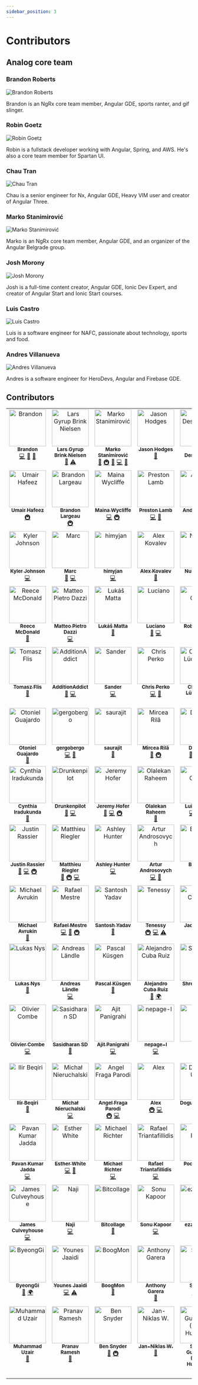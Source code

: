 ```yaml
---
sidebar_position: 3
---
```



# Contributors

## Analog core team

### Brandon Roberts

![Brandon Roberts](https://github.com/brandonroberts.png?size=240)

Brandon is an NgRx core team member, Angular GDE, sports ranter, and gif slinger.

### Robin Goetz

![Robin Goetz](https://github.com/goetzrobin.png?size=240)

Robin is a fullstack developer working with Angular, Spring, and AWS. He's also a core team member for Spartan UI.

### Chau Tran

![Chau Tran](https://github.com/nartc.png?size=240)

Chau is a senior engineer for Nx, Angular GDE, Heavy VIM user and creator of Angular Three.

### Marko Stanimirović

![Marko Stanimirović](https://github.com/markostanimirovic.png?size=240)

Marko is an NgRx core team member, Angular GDE, and an organizer of the Angular Belgrade group.

### Josh Morony

![Josh Morony](https://github.com/joshuamorony.png?size=240)

Josh is a full-time content creator, Angular GDE, Ionic Dev Expert, and creator of Angular Start and Ionic Start courses.

### Luis Castro

![Luis Castro](https://github.com/luishcastroc.png?size=240)

Luis is a software engineer for NAFC, passionate about technology, sports and food.

### Andres Villanueva

![Andres Villanueva](https://github.com/Villanuevand.png?size=240)

Andres is a software engineer for HeroDevs, Angular and Firebase GDE.

## Contributors

<!-- ALL-CONTRIBUTORS-LIST:START - Do not remove or modify this section -->
<!-- prettier-ignore-start -->
<!-- markdownlint-disable -->
<table>
  <tbody>
    <tr>
      <td align="center" valign="top" width="14.28%"><a href="https://brandonroberts.dev"><img src="https://avatars.githubusercontent.com/u/42211?v=4?s=100" width="100px;" alt="Brandon"/><br /><sub><b>Brandon</b></sub></a><br /><a href="https://github.com/analogjs/analog/commits?author=brandonroberts" title="Code">💻</a> <a href="https://github.com/analogjs/analog/commits?author=brandonroberts" title="Documentation">📖</a> <a href="#ideas-brandonroberts" title="Ideas, Planning, & Feedback">🤔</a></td>
      <td align="center" valign="top" width="14.28%"><a href="https://dev.to/layzee"><img src="https://avatars.githubusercontent.com/u/6364586?v=4?s=100" width="100px;" alt="Lars Gyrup Brink Nielsen"/><br /><sub><b>Lars Gyrup Brink Nielsen</b></sub></a><br /><a href="https://github.com/analogjs/analog/commits?author=LayZeeDK" title="Documentation">📖</a> <a href="https://github.com/analogjs/analog/commits?author=LayZeeDK" title="Tests">⚠️</a></td>
      <td align="center" valign="top" width="14.28%"><a href="https://dev.to/markostanimirovic"><img src="https://avatars.githubusercontent.com/u/17877290?v=4?s=100" width="100px;" alt="Marko Stanimirović"/><br /><sub><b>Marko Stanimirović</b></sub></a><br /><a href="#tool-markostanimirovic" title="Tools">🔧</a> <a href="#infra-markostanimirovic" title="Infrastructure (Hosting, Build-Tools, etc)">🚇</a> <a href="https://github.com/analogjs/analog/commits?author=markostanimirovic" title="Documentation">📖</a> <a href="https://github.com/analogjs/analog/commits?author=markostanimirovic" title="Code">💻</a> <a href="#design-markostanimirovic" title="Design">🎨</a></td>
      <td align="center" valign="top" width="14.28%"><a href="https://github.com/jasonhodges"><img src="https://avatars.githubusercontent.com/u/1988476?v=4?s=100" width="100px;" alt="Jason Hodges"/><br /><sub><b>Jason Hodges</b></sub></a><br /><a href="https://github.com/analogjs/analog/commits?author=jasonhodges" title="Documentation">📖</a></td>
      <td align="center" valign="top" width="14.28%"><a href="http://timdeschryver.dev"><img src="https://avatars.githubusercontent.com/u/28659384?v=4?s=100" width="100px;" alt="Tim Deschryver"/><br /><sub><b>Tim Deschryver</b></sub></a><br /><a href="#infra-timdeschryver" title="Infrastructure (Hosting, Build-Tools, etc)">🚇</a></td>
      <td align="center" valign="top" width="14.28%"><a href="http://dalenguyen.me"><img src="https://avatars.githubusercontent.com/u/14116156?v=4?s=100" width="100px;" alt="Dale Nguyen"/><br /><sub><b>Dale Nguyen</b></sub></a><br /><a href="https://github.com/analogjs/analog/commits?author=dalenguyen" title="Code">💻</a> <a href="#design-dalenguyen" title="Design">🎨</a></td>
      <td align="center" valign="top" width="14.28%"><a href="https://github.com/Villanuevand"><img src="https://avatars.githubusercontent.com/u/1209238?v=4?s=100" width="100px;" alt="Andrés Villanueva"/><br /><sub><b>Andrés Villanueva</b></sub></a><br /><a href="https://github.com/analogjs/analog/commits?author=Villanuevand" title="Documentation">📖</a> <a href="#translation-Villanuevand" title="Translation">🌍</a></td>
    </tr>
    <tr>
      <td align="center" valign="top" width="14.28%"><a href="https://umairhafeez.com"><img src="https://avatars.githubusercontent.com/u/6948878?v=4?s=100" width="100px;" alt="Umair Hafeez"/><br /><sub><b>Umair Hafeez</b></sub></a><br /><a href="#infra-umairhm" title="Infrastructure (Hosting, Build-Tools, etc)">🚇</a></td>
      <td align="center" valign="top" width="14.28%"><a href="https://github.com/Yberion"><img src="https://avatars.githubusercontent.com/u/4186385?v=4?s=100" width="100px;" alt="Brandon Largeau"/><br /><sub><b>Brandon Largeau</b></sub></a><br /><a href="#infra-Yberion" title="Infrastructure (Hosting, Build-Tools, etc)">🚇</a></td>
      <td align="center" valign="top" width="14.28%"><a href="https://mainawycliffe.dev/"><img src="https://avatars.githubusercontent.com/u/12270550?v=4?s=100" width="100px;" alt="Maina Wycliffe"/><br /><sub><b>Maina Wycliffe</b></sub></a><br /><a href="https://github.com/analogjs/analog/commits?author=mainawycliffe" title="Code">💻</a> <a href="#infra-mainawycliffe" title="Infrastructure (Hosting, Build-Tools, etc)">🚇</a></td>
      <td align="center" valign="top" width="14.28%"><a href="http://www.prestonlamb.com"><img src="https://avatars.githubusercontent.com/u/2006222?v=4?s=100" width="100px;" alt="Preston Lamb"/><br /><sub><b>Preston Lamb</b></sub></a><br /><a href="https://github.com/analogjs/analog/commits?author=pjlamb12" title="Code">💻</a> <a href="https://github.com/analogjs/analog/commits?author=pjlamb12" title="Documentation">📖</a></td>
      <td align="center" valign="top" width="14.28%"><a href="https://iamandrewluca.com"><img src="https://avatars.githubusercontent.com/u/1881266?v=4?s=100" width="100px;" alt="Andrew Luca"/><br /><sub><b>Andrew Luca</b></sub></a><br /><a href="https://github.com/analogjs/analog/commits?author=iamandrewluca" title="Code">💻</a></td>
      <td align="center" valign="top" width="14.28%"><a href="https://nartc.me"><img src="https://avatars.githubusercontent.com/u/25516557?v=4?s=100" width="100px;" alt="Chau Tran"/><br /><sub><b>Chau Tran</b></sub></a><br /><a href="https://github.com/analogjs/analog/commits?author=nartc" title="Code">💻</a> <a href="#infra-nartc" title="Infrastructure (Hosting, Build-Tools, etc)">🚇</a></td>
      <td align="center" valign="top" width="14.28%"><a href="https://github.com/simitch1"><img src="https://avatars.githubusercontent.com/u/20285365?v=4?s=100" width="100px;" alt="Simone "/><br /><sub><b>Simone </b></sub></a><br /><a href="https://github.com/analogjs/analog/commits?author=simitch1" title="Code">💻</a></td>
    </tr>
    <tr>
      <td align="center" valign="top" width="14.28%"><a href="http://kylerjohnson.dev"><img src="https://avatars.githubusercontent.com/u/75549176?v=4?s=100" width="100px;" alt="Kyler Johnson"/><br /><sub><b>Kyler Johnson</b></sub></a><br /><a href="https://github.com/analogjs/analog/commits?author=KylerJohnsonDev" title="Code">💻</a></td>
      <td align="center" valign="top" width="14.28%"><a href="https://marcjulian.de/?ref=github"><img src="https://avatars.githubusercontent.com/u/8985933?v=4?s=100" width="100px;" alt="Marc"/><br /><sub><b>Marc</b></sub></a><br /><a href="https://github.com/analogjs/analog/commits?author=marcjulian" title="Documentation">📖</a> <a href="https://github.com/analogjs/analog/commits?author=marcjulian" title="Code">💻</a></td>
      <td align="center" valign="top" width="14.28%"><a href="https://github.com/himyjan"><img src="https://avatars.githubusercontent.com/u/51815522?v=4?s=100" width="100px;" alt="himyjan"/><br /><sub><b>himyjan</b></sub></a><br /><a href="https://github.com/analogjs/analog/commits?author=himyjan" title="Code">💻</a></td>
      <td align="center" valign="top" width="14.28%"><a href="https://github.com/TicTak21"><img src="https://avatars.githubusercontent.com/u/44474697?v=4?s=100" width="100px;" alt="Alex Kovalev"/><br /><sub><b>Alex Kovalev</b></sub></a><br /><a href="https://github.com/analogjs/analog/commits?author=TicTak21" title="Documentation">📖</a></td>
      <td align="center" valign="top" width="14.28%"><a href="http://www.linkedin.com/in/nuhmanpk"><img src="https://avatars.githubusercontent.com/u/62880706?v=4?s=100" width="100px;" alt="Nuhman Pk"/><br /><sub><b>Nuhman Pk</b></sub></a><br /><a href="https://github.com/analogjs/analog/commits?author=nuhmanpk" title="Documentation">📖</a></td>
      <td align="center" valign="top" width="14.28%"><a href="https://github.com/miluoshi"><img src="https://avatars.githubusercontent.com/u/1130547?v=4?s=100" width="100px;" alt="Miloš Lajtman"/><br /><sub><b>Miloš Lajtman</b></sub></a><br /><a href="https://github.com/analogjs/analog/commits?author=miluoshi" title="Code">💻</a></td>
      <td align="center" valign="top" width="14.28%"><a href="https://www.youtube.com/c/CodeShotsWithProfanis"><img src="https://avatars.githubusercontent.com/u/7045092?v=4?s=100" width="100px;" alt="profanis"/><br /><sub><b>profanis</b></sub></a><br /><a href="https://github.com/analogjs/analog/commits?author=profanis" title="Code">💻</a></td>
    </tr>
    <tr>
      <td align="center" valign="top" width="14.28%"><a href="https://github.com/hrmcdonald"><img src="https://avatars.githubusercontent.com/u/39349270?v=4?s=100" width="100px;" alt="Reece McDonald"/><br /><sub><b>Reece McDonald</b></sub></a><br /><a href="https://github.com/analogjs/analog/commits?author=hrmcdonald" title="Documentation">📖</a></td>
      <td align="center" valign="top" width="14.28%"><a href="https://ilteoood.xyz/"><img src="https://avatars.githubusercontent.com/u/6383527?v=4?s=100" width="100px;" alt="Matteo Pietro Dazzi"/><br /><sub><b>Matteo Pietro Dazzi</b></sub></a><br /><a href="https://github.com/analogjs/analog/commits?author=ilteoood" title="Code">💻</a></td>
      <td align="center" valign="top" width="14.28%"><a href="http://lukasmatta.com"><img src="https://avatars.githubusercontent.com/u/4323927?v=4?s=100" width="100px;" alt="Lukáš Matta"/><br /><sub><b>Lukáš Matta</b></sub></a><br /><a href="https://github.com/analogjs/analog/commits?author=lukasmatta" title="Documentation">📖</a></td>
      <td align="center" valign="top" width="14.28%"><a href="http://ngrome.io"><img src="https://avatars.githubusercontent.com/u/281553?v=4?s=100" width="100px;" alt="Luciano"/><br /><sub><b>Luciano</b></sub></a><br /><a href="https://github.com/analogjs/analog/commits?author=lucianomurr" title="Documentation">📖</a> <a href="https://github.com/analogjs/analog/commits?author=lucianomurr" title="Code">💻</a></td>
      <td align="center" valign="top" width="14.28%"><a href="https://goetzrobin.github.io"><img src="https://avatars.githubusercontent.com/u/35136007?v=4?s=100" width="100px;" alt="Robin Goetz"/><br /><sub><b>Robin Goetz</b></sub></a><br /><a href="https://github.com/analogjs/analog/commits?author=goetzrobin" title="Code">💻</a></td>
      <td align="center" valign="top" width="14.28%"><a href="https://github.com/ch1ffa"><img src="https://avatars.githubusercontent.com/u/17417010?v=4?s=100" width="100px;" alt="Vadim Evseev"/><br /><sub><b>Vadim Evseev</b></sub></a><br /><a href="https://github.com/analogjs/analog/commits?author=ch1ffa" title="Code">💻</a></td>
      <td align="center" valign="top" width="14.28%"><a href="https://k9n.dev"><img src="https://avatars.githubusercontent.com/u/4279702?v=4?s=100" width="100px;" alt="Danny Koppenhagen"/><br /><sub><b>Danny Koppenhagen</b></sub></a><br /><a href="https://github.com/analogjs/analog/commits?author=d-koppenhagen" title="Documentation">📖</a> <a href="https://github.com/analogjs/analog/commits?author=d-koppenhagen" title="Code">💻</a></td>
    </tr>
    <tr>
      <td align="center" valign="top" width="14.28%"><a href="https://tomwebwalker.pl/"><img src="https://avatars.githubusercontent.com/u/11270899?v=4?s=100" width="100px;" alt="Tomasz Flis"/><br /><sub><b>Tomasz Flis</b></sub></a><br /><a href="https://github.com/analogjs/analog/commits?author=TomWebwalker" title="Documentation">📖</a></td>
      <td align="center" valign="top" width="14.28%"><a href="https://github.com/AdditionAddict"><img src="https://avatars.githubusercontent.com/u/48436581?v=4?s=100" width="100px;" alt="AdditionAddict"/><br /><sub><b>AdditionAddict</b></sub></a><br /><a href="https://github.com/analogjs/analog/commits?author=AdditionAddict" title="Documentation">📖</a> <a href="https://github.com/analogjs/analog/commits?author=AdditionAddict" title="Code">💻</a></td>
      <td align="center" valign="top" width="14.28%"><a href="https://www.linkedin.com/in/sander-t-0a461458"><img src="https://avatars.githubusercontent.com/u/17591696?v=4?s=100" width="100px;" alt="Sander"/><br /><sub><b>Sander</b></sub></a><br /><a href="https://github.com/analogjs/analog/commits?author=sand4rt" title="Code">💻</a></td>
      <td align="center" valign="top" width="14.28%"><a href="http://perko.dev"><img src="https://avatars.githubusercontent.com/u/5384791?v=4?s=100" width="100px;" alt="Chris Perko"/><br /><sub><b>Chris Perko</b></sub></a><br /><a href="https://github.com/analogjs/analog/commits?author=BaronVonPerko" title="Code">💻</a> <a href="https://github.com/analogjs/analog/commits?author=BaronVonPerko" title="Documentation">📖</a></td>
      <td align="center" valign="top" width="14.28%"><a href="https://christianlydemann.com"><img src="https://avatars.githubusercontent.com/u/9210691?v=4?s=100" width="100px;" alt="Christian Lüdemann"/><br /><sub><b>Christian Lüdemann</b></sub></a><br /><a href="https://github.com/analogjs/analog/commits?author=lydemann" title="Code">💻</a></td>
      <td align="center" valign="top" width="14.28%"><a href="http://yasser.page"><img src="https://avatars.githubusercontent.com/u/9917969?v=4?s=100" width="100px;" alt="Yasser"/><br /><sub><b>Yasser</b></sub></a><br /><a href="https://github.com/analogjs/analog/commits?author=yassernasc" title="Code">💻</a></td>
      <td align="center" valign="top" width="14.28%"><a href="https://github.com/MDyrcz5"><img src="https://avatars.githubusercontent.com/u/23345904?v=4?s=100" width="100px;" alt="Michał Dyrcz"/><br /><sub><b>Michał Dyrcz</b></sub></a><br /><a href="https://github.com/analogjs/analog/commits?author=MDyrcz5" title="Code">💻</a></td>
    </tr>
    <tr>
      <td align="center" valign="top" width="14.28%"><a href="https://github.com/otonielguajardo"><img src="https://avatars.githubusercontent.com/u/23427095?v=4?s=100" width="100px;" alt="Otoniel Guajardo"/><br /><sub><b>Otoniel Guajardo</b></sub></a><br /><a href="https://github.com/analogjs/analog/commits?author=otonielguajardo" title="Documentation">📖</a></td>
      <td align="center" valign="top" width="14.28%"><a href="https://github.com/gergobergo"><img src="https://avatars.githubusercontent.com/u/25322572?v=4?s=100" width="100px;" alt="gergobergo"/><br /><sub><b>gergobergo</b></sub></a><br /><a href="https://github.com/analogjs/analog/commits?author=gergobergo" title="Code">💻</a> <a href="https://github.com/analogjs/analog/commits?author=gergobergo" title="Documentation">📖</a></td>
      <td align="center" valign="top" width="14.28%"><a href="https://github.com/saurajit"><img src="https://avatars.githubusercontent.com/u/3590300?v=4?s=100" width="100px;" alt="saurajit"/><br /><sub><b>saurajit</b></sub></a><br /><a href="https://github.com/analogjs/analog/commits?author=saurajit" title="Documentation">📖</a></td>
      <td align="center" valign="top" width="14.28%"><a href="http://www.monocube.com"><img src="https://avatars.githubusercontent.com/u/2464830?v=4?s=100" width="100px;" alt="Mircea Rilă"/><br /><sub><b>Mircea Rilă</b></sub></a><br /><a href="https://github.com/analogjs/analog/commits?author=zawasp" title="Documentation">📖</a> <a href="#infra-zawasp" title="Infrastructure (Hosting, Build-Tools, etc)">🚇</a></td>
      <td align="center" valign="top" width="14.28%"><a href="https://dafnik.me"><img src="https://avatars.githubusercontent.com/u/16242839?v=4?s=100" width="100px;" alt="Dominik"/><br /><sub><b>Dominik</b></sub></a><br /><a href="https://github.com/analogjs/analog/commits?author=Dafnik" title="Documentation">📖</a> <a href="https://github.com/analogjs/analog/commits?author=Dafnik" title="Code">💻</a> <a href="#infra-Dafnik" title="Infrastructure (Hosting, Build-Tools, etc)">🚇</a></td>
      <td align="center" valign="top" width="14.28%"><a href="https://henriquecustodia.dev"><img src="https://avatars.githubusercontent.com/u/5140430?v=4?s=100" width="100px;" alt="Henrique Custódia"/><br /><sub><b>Henrique Custódia</b></sub></a><br /><a href="https://github.com/analogjs/analog/commits?author=henriquecustodia" title="Documentation">📖</a></td>
      <td align="center" valign="top" width="14.28%"><a href="https://isoden.dev"><img src="https://avatars.githubusercontent.com/u/3771988?v=4?s=100" width="100px;" alt="ISODA Yu"/><br /><sub><b>ISODA Yu</b></sub></a><br /><a href="https://github.com/analogjs/analog/commits?author=isoden" title="Documentation">📖</a></td>
    </tr>
    <tr>
      <td align="center" valign="top" width="14.28%"><a href="http://cynthia-developer.netlify.com"><img src="https://avatars.githubusercontent.com/u/37863089?v=4?s=100" width="100px;" alt="Cynthia Iradukunda"/><br /><sub><b>Cynthia Iradukunda</b></sub></a><br /><a href="https://github.com/analogjs/analog/commits?author=ciradu2204" title="Documentation">📖</a></td>
      <td align="center" valign="top" width="14.28%"><a href="https://github.com/Drunkenpilot"><img src="https://avatars.githubusercontent.com/u/2257567?v=4?s=100" width="100px;" alt="Drunkenpilot"/><br /><sub><b>Drunkenpilot</b></sub></a><br /><a href="https://github.com/analogjs/analog/commits?author=Drunkenpilot" title="Documentation">📖</a> <a href="https://github.com/analogjs/analog/commits?author=Drunkenpilot" title="Code">💻</a></td>
      <td align="center" valign="top" width="14.28%"><a href="https://github.com/jeremyhofer"><img src="https://avatars.githubusercontent.com/u/17076628?v=4?s=100" width="100px;" alt="Jeremy Hofer"/><br /><sub><b>Jeremy Hofer</b></sub></a><br /><a href="https://github.com/analogjs/analog/commits?author=jeremyhofer" title="Documentation">📖</a> <a href="https://github.com/analogjs/analog/commits?author=jeremyhofer" title="Code">💻</a> <a href="#infra-jeremyhofer" title="Infrastructure (Hosting, Build-Tools, etc)">🚇</a></td>
      <td align="center" valign="top" width="14.28%"><a href="http://www.routechnology.tech"><img src="https://avatars.githubusercontent.com/u/61606062?v=4?s=100" width="100px;" alt="Olalekan Raheem"/><br /><sub><b>Olalekan Raheem</b></sub></a><br /><a href="https://github.com/analogjs/analog/commits?author=SOG-web" title="Documentation">📖</a></td>
      <td align="center" valign="top" width="14.28%"><a href="https://github.com/luishcastroc"><img src="https://avatars.githubusercontent.com/u/13698269?v=4?s=100" width="100px;" alt="Luis Castro"/><br /><sub><b>Luis Castro</b></sub></a><br /><a href="https://github.com/analogjs/analog/commits?author=luishcastroc" title="Code">💻</a> <a href="https://github.com/analogjs/analog/commits?author=luishcastroc" title="Documentation">📖</a> <a href="#translation-luishcastroc" title="Translation">🌍</a></td>
      <td align="center" valign="top" width="14.28%"><a href="https://github.com/QuantariusRay"><img src="https://avatars.githubusercontent.com/u/31900736?v=4?s=100" width="100px;" alt="Q"/><br /><sub><b>Q</b></sub></a><br /><a href="https://github.com/analogjs/analog/commits?author=QuantariusRay" title="Code">💻</a> <a href="https://github.com/analogjs/analog/commits?author=QuantariusRay" title="Documentation">📖</a></td>
      <td align="center" valign="top" width="14.28%"><a href="https://github.com/cskiwi"><img src="https://avatars.githubusercontent.com/u/847540?v=4?s=100" width="100px;" alt="Glenn Latomme"/><br /><sub><b>Glenn Latomme</b></sub></a><br /><a href="https://github.com/analogjs/analog/commits?author=cskiwi" title="Documentation">📖</a></td>
    </tr>
    <tr>
      <td align="center" valign="top" width="14.28%"><a href="http://www.justinrassier.com"><img src="https://avatars.githubusercontent.com/u/1228424?v=4?s=100" width="100px;" alt="Justin Rassier"/><br /><sub><b>Justin Rassier</b></sub></a><br /><a href="https://github.com/analogjs/analog/commits?author=justinrassier" title="Documentation">📖</a> <a href="https://github.com/analogjs/analog/commits?author=justinrassier" title="Code">💻</a> <a href="#infra-justinrassier" title="Infrastructure (Hosting, Build-Tools, etc)">🚇</a></td>
      <td align="center" valign="top" width="14.28%"><a href="http://riegler.fr"><img src="https://avatars.githubusercontent.com/u/1300985?v=4?s=100" width="100px;" alt="Matthieu Riegler"/><br /><sub><b>Matthieu Riegler</b></sub></a><br /><a href="https://github.com/analogjs/analog/commits?author=JeanMeche" title="Documentation">📖</a> <a href="#infra-JeanMeche" title="Infrastructure (Hosting, Build-Tools, etc)">🚇</a> <a href="https://github.com/analogjs/analog/commits?author=JeanMeche" title="Code">💻</a></td>
      <td align="center" valign="top" width="14.28%"><a href="https://github.com/ashley-hunter"><img src="https://avatars.githubusercontent.com/u/20795331?v=4?s=100" width="100px;" alt="Ashley Hunter"/><br /><sub><b>Ashley Hunter</b></sub></a><br /><a href="https://github.com/analogjs/analog/commits?author=ashley-hunter" title="Code">💻</a></td>
      <td align="center" valign="top" width="14.28%"><a href="http://ng-guru.io"><img src="https://avatars.githubusercontent.com/u/7337691?v=4?s=100" width="100px;" alt="Artur Androsovych"/><br /><sub><b>Artur Androsovych</b></sub></a><br /><a href="https://github.com/analogjs/analog/commits?author=arturovt" title="Code">💻</a> <a href="https://github.com/analogjs/analog/commits?author=arturovt" title="Documentation">📖</a></td>
      <td align="center" valign="top" width="14.28%"><a href="https://bjornlu.com"><img src="https://avatars.githubusercontent.com/u/34116392?v=4?s=100" width="100px;" alt="Bjorn Lu"/><br /><sub><b>Bjorn Lu</b></sub></a><br /><a href="#infra-bluwy" title="Infrastructure (Hosting, Build-Tools, etc)">🚇</a></td>
      <td align="center" valign="top" width="14.28%"><a href="https://github.com/omarbelkhodja"><img src="https://avatars.githubusercontent.com/u/2501093?v=4?s=100" width="100px;" alt="Omar BELKHODJA"/><br /><sub><b>Omar BELKHODJA</b></sub></a><br /><a href="https://github.com/analogjs/analog/commits?author=omarbelkhodja" title="Code">💻</a></td>
      <td align="center" valign="top" width="14.28%"><a href="https://github.com/deepakrudrapaul"><img src="https://avatars.githubusercontent.com/u/25549935?v=4?s=100" width="100px;" alt="Deepak Rudra Paul"/><br /><sub><b>Deepak Rudra Paul</b></sub></a><br /><a href="https://github.com/analogjs/analog/commits?author=deepakrudrapaul" title="Documentation">📖</a></td>
    </tr>
    <tr>
      <td align="center" valign="top" width="14.28%"><a href="https://github.com/mavrukin"><img src="https://avatars.githubusercontent.com/u/239147?v=4?s=100" width="100px;" alt="Michael Avrukin"/><br /><sub><b>Michael Avrukin</b></sub></a><br /><a href="https://github.com/analogjs/analog/commits?author=mavrukin" title="Documentation">📖</a></td>
      <td align="center" valign="top" width="14.28%"><a href="https://github.com/rlmestre"><img src="https://avatars.githubusercontent.com/u/277805?v=4?s=100" width="100px;" alt="Rafael Mestre"/><br /><sub><b>Rafael Mestre</b></sub></a><br /><a href="https://github.com/analogjs/analog/commits?author=rlmestre" title="Code">💻</a> <a href="https://github.com/analogjs/analog/commits?author=rlmestre" title="Documentation">📖</a> <a href="#infra-rlmestre" title="Infrastructure (Hosting, Build-Tools, etc)">🚇</a></td>
      <td align="center" valign="top" width="14.28%"><a href="https://github.com/santoshyadavdev"><img src="https://avatars.githubusercontent.com/u/11923975?v=4?s=100" width="100px;" alt="Santosh Yadav"/><br /><sub><b>Santosh Yadav</b></sub></a><br /><a href="https://github.com/analogjs/analog/commits?author=santoshyadavdev" title="Documentation">📖</a></td>
      <td align="center" valign="top" width="14.28%"><a href="https://github.com/Tenessy"><img src="https://avatars.githubusercontent.com/u/65855673?v=4?s=100" width="100px;" alt="Tenessy"/><br /><sub><b>Tenessy</b></sub></a><br /><a href="#infra-Tenessy" title="Infrastructure (Hosting, Build-Tools, etc)">🚇</a> <a href="https://github.com/analogjs/analog/commits?author=Tenessy" title="Code">💻</a> <a href="https://github.com/analogjs/analog/commits?author=Tenessy" title="Tests">⚠️</a></td>
      <td align="center" valign="top" width="14.28%"><a href="https://github.com/Jad31"><img src="https://avatars.githubusercontent.com/u/46532649?v=4?s=100" width="100px;" alt="Jad Chahed"/><br /><sub><b>Jad Chahed</b></sub></a><br /><a href="https://github.com/analogjs/analog/commits?author=Jad31" title="Documentation">📖</a> <a href="#translation-Jad31" title="Translation">🌍</a></td>
      <td align="center" valign="top" width="14.28%"><a href="https://www.gta-sa.com.br/"><img src="https://avatars.githubusercontent.com/u/40439982?v=4?s=100" width="100px;" alt="Gesiel Rosa"/><br /><sub><b>Gesiel Rosa</b></sub></a><br /><a href="https://github.com/analogjs/analog/commits?author=gesielrosa" title="Documentation">📖</a> <a href="#translation-gesielrosa" title="Translation">🌍</a></td>
      <td align="center" valign="top" width="14.28%"><a href="http://besimgurbuz.dev/"><img src="https://avatars.githubusercontent.com/u/33575384?v=4?s=100" width="100px;" alt="Besim Gürbüz"/><br /><sub><b>Besim Gürbüz</b></sub></a><br /><a href="https://github.com/analogjs/analog/commits?author=besimgurbuz" title="Documentation">📖</a> <a href="#translation-besimgurbuz" title="Translation">🌍</a></td>
    </tr>
    <tr>
      <td align="center" valign="top" width="14.28%"><a href="https://github.com/lukasnys"><img src="https://avatars.githubusercontent.com/u/22593230?v=4?s=100" width="100px;" alt="Lukas Nys"/><br /><sub><b>Lukas Nys</b></sub></a><br /><a href="https://github.com/analogjs/analog/commits?author=lukasnys" title="Documentation">📖</a></td>
      <td align="center" valign="top" width="14.28%"><a href="https://github.com/alaendle"><img src="https://avatars.githubusercontent.com/u/969523?v=4?s=100" width="100px;" alt="Andreas Ländle"/><br /><sub><b>Andreas Ländle</b></sub></a><br /><a href="https://github.com/analogjs/analog/commits?author=alaendle" title="Code">💻</a></td>
      <td align="center" valign="top" width="14.28%"><a href="https://ksgn.dev"><img src="https://avatars.githubusercontent.com/u/498197?v=4?s=100" width="100px;" alt="Pascal Küsgen"/><br /><sub><b>Pascal Küsgen</b></sub></a><br /><a href="https://github.com/analogjs/analog/commits?author=Pascalmh" title="Documentation">📖</a></td>
      <td align="center" valign="top" width="14.28%"><a href="http://alejandrocuba.com"><img src="https://avatars.githubusercontent.com/u/6283346?v=4?s=100" width="100px;" alt="Alejandro Cuba Ruiz"/><br /><sub><b>Alejandro Cuba Ruiz</b></sub></a><br /><a href="https://github.com/analogjs/analog/commits?author=alejandrocuba" title="Documentation">📖</a> <a href="#translation-alejandrocuba" title="Translation">🌍</a></td>
      <td align="center" valign="top" width="14.28%"><a href="https://github.com/Shreyas0410"><img src="https://avatars.githubusercontent.com/u/70795867?v=4?s=100" width="100px;" alt="Shreyas0410"/><br /><sub><b>Shreyas0410</b></sub></a><br /><a href="https://github.com/analogjs/analog/commits?author=Shreyas0410" title="Documentation">📖</a></td>
      <td align="center" valign="top" width="14.28%"><a href="https://github.com/Den-dp"><img src="https://avatars.githubusercontent.com/u/1770529?v=4?s=100" width="100px;" alt="Denis Bendrikov"/><br /><sub><b>Denis Bendrikov</b></sub></a><br /><a href="https://github.com/analogjs/analog/commits?author=Den-dp" title="Documentation">📖</a></td>
      <td align="center" valign="top" width="14.28%"><a href="https://github.com/iancharlesdouglas"><img src="https://avatars.githubusercontent.com/u/3481593?v=4?s=100" width="100px;" alt="iancharlesdouglas"/><br /><sub><b>iancharlesdouglas</b></sub></a><br /><a href="https://github.com/analogjs/analog/commits?author=iancharlesdouglas" title="Documentation">📖</a></td>
    </tr>
    <tr>
      <td align="center" valign="top" width="14.28%"><a href="https://twitter.com/OCombe"><img src="https://avatars.githubusercontent.com/u/265378?v=4?s=100" width="100px;" alt="Olivier Combe"/><br /><sub><b>Olivier Combe</b></sub></a><br /><a href="https://github.com/analogjs/analog/commits?author=ocombe" title="Code">💻</a></td>
      <td align="center" valign="top" width="14.28%"><a href="https://github.com/sasidharansd"><img src="https://avatars.githubusercontent.com/u/47988127?v=4?s=100" width="100px;" alt="Sasidharan SD"/><br /><sub><b>Sasidharan SD</b></sub></a><br /><a href="https://github.com/analogjs/analog/commits?author=sasidharansd" title="Documentation">📖</a></td>
      <td align="center" valign="top" width="14.28%"><a href="https://beta.ajitpanigrahi.com"><img src="https://avatars.githubusercontent.com/u/19947758?v=4?s=100" width="100px;" alt="Ajit Panigrahi"/><br /><sub><b>Ajit Panigrahi</b></sub></a><br /><a href="https://github.com/analogjs/analog/commits?author=ajitzero" title="Code">💻</a></td>
      <td align="center" valign="top" width="14.28%"><a href="https://github.com/nemu69"><img src="https://avatars.githubusercontent.com/u/43633395?v=4?s=100" width="100px;" alt="nepage-l"/><br /><sub><b>nepage-l</b></sub></a><br /><a href="https://github.com/analogjs/analog/commits?author=nemu69" title="Code">💻</a></td>
      <td align="center" valign="top" width="14.28%"><a href="https://jeffreysmith.ninja"><img src="https://avatars.githubusercontent.com/u/5161547?v=4?s=100" width="100px;" alt="Jeff"/><br /><sub><b>Jeff</b></sub></a><br /><a href="https://github.com/analogjs/analog/commits?author=Jefftopia" title="Code">💻</a></td>
      <td align="center" valign="top" width="14.28%"><a href="https://sammymohamed.com"><img src="https://avatars.githubusercontent.com/u/22568206?v=4?s=100" width="100px;" alt="Sammy Mohamed"/><br /><sub><b>Sammy Mohamed</b></sub></a><br /><a href="https://github.com/analogjs/analog/commits?author=thatsamsonkid" title="Documentation">📖</a></td>
      <td align="center" valign="top" width="14.28%"><a href="https://www.joshmorony.com"><img src="https://avatars.githubusercontent.com/u/2578009?v=4?s=100" width="100px;" alt="Josh Morony"/><br /><sub><b>Josh Morony</b></sub></a><br /><a href="https://github.com/analogjs/analog/commits?author=joshuamorony" title="Code">💻</a></td>
    </tr>
    <tr>
      <td align="center" valign="top" width="14.28%"><a href="https://github.com/ilirbeqirii"><img src="https://avatars.githubusercontent.com/u/24731032?v=4?s=100" width="100px;" alt="Ilir Beqiri"/><br /><sub><b>Ilir Beqiri</b></sub></a><br /><a href="https://github.com/analogjs/analog/commits?author=ilirbeqirii" title="Documentation">📖</a></td>
      <td align="center" valign="top" width="14.28%"><a href="https://github.com/remes2000"><img src="https://avatars.githubusercontent.com/u/26173223?v=4?s=100" width="100px;" alt="Michał Nieruchalski"/><br /><sub><b>Michał Nieruchalski</b></sub></a><br /><a href="https://github.com/analogjs/analog/commits?author=remes2000" title="Code">💻</a></td>
      <td align="center" valign="top" width="14.28%"><a href="https://angelfraga.com/"><img src="https://avatars.githubusercontent.com/u/11693938?v=4?s=100" width="100px;" alt="Angel Fraga Parodi"/><br /><sub><b>Angel Fraga Parodi</b></sub></a><br /><a href="#infra-angelfraga" title="Infrastructure (Hosting, Build-Tools, etc)">🚇</a> <a href="https://github.com/analogjs/analog/commits?author=angelfraga" title="Code">💻</a></td>
      <td align="center" valign="top" width="14.28%"><a href="https://alexfriesen.net/"><img src="https://avatars.githubusercontent.com/u/1307706?v=4?s=100" width="100px;" alt="Alex"/><br /><sub><b>Alex</b></sub></a><br /><a href="#infra-alexfriesen" title="Infrastructure (Hosting, Build-Tools, etc)">🚇</a> <a href="https://github.com/analogjs/analog/commits?author=alexfriesen" title="Code">💻</a></td>
      <td align="center" valign="top" width="14.28%"><a href="https://github.com/duluca"><img src="https://avatars.githubusercontent.com/u/822159?v=4?s=100" width="100px;" alt="Doguhan Uluca"/><br /><sub><b>Doguhan Uluca</b></sub></a><br /><a href="https://github.com/analogjs/analog/commits?author=duluca" title="Documentation">📖</a></td>
      <td align="center" valign="top" width="14.28%"><a href="https://github.com/nckirik"><img src="https://avatars.githubusercontent.com/u/53273233?v=4?s=100" width="100px;" alt="N. Can KIRIK"/><br /><sub><b>N. Can KIRIK</b></sub></a><br /><a href="https://github.com/analogjs/analog/commits?author=nckirik" title="Code">💻</a></td>
      <td align="center" valign="top" width="14.28%"><a href="https://github.com/ShPelles"><img src="https://avatars.githubusercontent.com/u/43875468?v=4?s=100" width="100px;" alt="ShPelles"/><br /><sub><b>ShPelles</b></sub></a><br /><a href="https://github.com/analogjs/analog/commits?author=ShPelles" title="Documentation">📖</a></td>
    </tr>
    <tr>
      <td align="center" valign="top" width="14.28%"><a href="https://pavankjadda.dev"><img src="https://avatars.githubusercontent.com/u/17564080?v=4?s=100" width="100px;" alt="Pavan Kumar Jadda"/><br /><sub><b>Pavan Kumar Jadda</b></sub></a><br /><a href="https://github.com/analogjs/analog/commits?author=pavankjadda" title="Code">💻</a></td>
      <td align="center" valign="top" width="14.28%"><a href="https://monacodelisa.com/"><img src="https://avatars.githubusercontent.com/u/64324417?v=4?s=100" width="100px;" alt="Esther White"/><br /><sub><b>Esther White</b></sub></a><br /><a href="https://github.com/analogjs/analog/commits?author=monacodelisa" title="Code">💻</a> <a href="https://github.com/analogjs/analog/commits?author=monacodelisa" title="Documentation">📖</a></td>
      <td align="center" valign="top" width="14.28%"><a href="https://github.com/Micha-Richter"><img src="https://avatars.githubusercontent.com/u/12509902?v=4?s=100" width="100px;" alt="Michael Richter"/><br /><sub><b>Michael Richter</b></sub></a><br /><a href="https://github.com/analogjs/analog/commits?author=Micha-Richter" title="Code">💻</a></td>
      <td align="center" valign="top" width="14.28%"><a href="https://a21.dev"><img src="https://avatars.githubusercontent.com/u/24437129?v=4?s=100" width="100px;" alt="Rafael Triantafillidis"/><br /><sub><b>Rafael Triantafillidis</b></sub></a><br /><a href="https://github.com/analogjs/analog/commits?author=alator21" title="Code">💻</a></td>
      <td align="center" valign="top" width="14.28%"><a href="https://github.com/pi0"><img src="https://avatars.githubusercontent.com/u/5158436?v=4?s=100" width="100px;" alt="Pooya Parsa"/><br /><sub><b>Pooya Parsa</b></sub></a><br /><a href="https://github.com/analogjs/analog/commits?author=pi0" title="Documentation">📖</a></td>
      <td align="center" valign="top" width="14.28%"><a href="https://crutchcorn.dev"><img src="https://avatars.githubusercontent.com/u/9100169?v=4?s=100" width="100px;" alt="Corbin Crutchley"/><br /><sub><b>Corbin Crutchley</b></sub></a><br /><a href="https://github.com/analogjs/analog/commits?author=crutchcorn" title="Documentation">📖</a></td>
      <td align="center" valign="top" width="14.28%"><a href="http://www.robusthaven.com"><img src="https://avatars.githubusercontent.com/u/730804?v=4?s=100" width="100px;" alt="Leblanc Meneses"/><br /><sub><b>Leblanc Meneses</b></sub></a><br /><a href="#infra-leblancmeneses" title="Infrastructure (Hosting, Build-Tools, etc)">🚇</a> <a href="https://github.com/analogjs/analog/commits?author=leblancmeneses" title="Code">💻</a> <a href="https://github.com/analogjs/analog/commits?author=leblancmeneses" title="Documentation">📖</a></td>
    </tr>
    <tr>
      <td align="center" valign="top" width="14.28%"><a href="https://github.com/jculvey"><img src="https://avatars.githubusercontent.com/u/204386?v=4?s=100" width="100px;" alt="James Culveyhouse"/><br /><sub><b>James Culveyhouse</b></sub></a><br /><a href="https://github.com/analogjs/analog/commits?author=jculvey" title="Code">💻</a></td>
      <td align="center" valign="top" width="14.28%"><a href="https://github.com/naaajii"><img src="https://avatars.githubusercontent.com/u/54370141?v=4?s=100" width="100px;" alt="Naji"/><br /><sub><b>Naji</b></sub></a><br /><a href="https://github.com/analogjs/analog/commits?author=naaajii" title="Code">💻</a></td>
      <td align="center" valign="top" width="14.28%"><a href="https://honey.glass/"><img src="https://avatars.githubusercontent.com/u/1880749?v=4?s=100" width="100px;" alt="Bitcollage"/><br /><sub><b>Bitcollage</b></sub></a><br /><a href="https://github.com/analogjs/analog/commits?author=SerkanSipahi" title="Documentation">📖</a></td>
      <td align="center" valign="top" width="14.28%"><a href="https://github.com/sonukapoor"><img src="https://avatars.githubusercontent.com/u/59734?v=4?s=100" width="100px;" alt="Sonu Kapoor"/><br /><sub><b>Sonu Kapoor</b></sub></a><br /><a href="https://github.com/analogjs/analog/commits?author=sonukapoor" title="Code">💻</a></td>
      <td align="center" valign="top" width="14.28%"><a href="https://www.linkedin.com/in/ezzabuzaid"><img src="https://avatars.githubusercontent.com/u/29958503?v=4?s=100" width="100px;" alt="ezzabuzaid"/><br /><sub><b>ezzabuzaid</b></sub></a><br /><a href="https://github.com/analogjs/analog/commits?author=ezzabuzaid" title="Code">💻</a></td>
      <td align="center" valign="top" width="14.28%"><a href="https://eduardoroth.dev"><img src="https://avatars.githubusercontent.com/u/5419161?v=4?s=100" width="100px;" alt="Eduardo Roth"/><br /><sub><b>Eduardo Roth</b></sub></a><br /><a href="https://github.com/analogjs/analog/commits?author=eduardoRoth" title="Documentation">📖</a></td>
      <td align="center" valign="top" width="14.28%"><a href="https://ryanclements.dev/"><img src="https://avatars.githubusercontent.com/u/20916810?v=4?s=100" width="100px;" alt="Ryan Clements"/><br /><sub><b>Ryan Clements</b></sub></a><br /><a href="https://github.com/analogjs/analog/commits?author=RyanClementsHax" title="Documentation">📖</a></td>
    </tr>
    <tr>
      <td align="center" valign="top" width="14.28%"><a href="https://byeonggi.vercel.app/"><img src="https://avatars.githubusercontent.com/u/11059706?v=4?s=100" width="100px;" alt="ByeongGi"/><br /><sub><b>ByeongGi</b></sub></a><br /><a href="https://github.com/analogjs/analog/commits?author=ByeongGi" title="Documentation">📖</a> <a href="#translation-ByeongGi" title="Translation">🌍</a></td>
      <td align="center" valign="top" width="14.28%"><a href="https://marmicode.io"><img src="https://avatars.githubusercontent.com/u/2674658?v=4?s=100" width="100px;" alt="Younes Jaaidi"/><br /><sub><b>Younes Jaaidi</b></sub></a><br /><a href="https://github.com/analogjs/analog/commits?author=yjaaidi" title="Code">💻</a> <a href="https://github.com/analogjs/analog/commits?author=yjaaidi" title="Tests">⚠️</a></td>
      <td align="center" valign="top" width="14.28%"><a href="https://boogiemonsta.com/"><img src="https://avatars.githubusercontent.com/u/73052877?v=4?s=100" width="100px;" alt="BoogMon"/><br /><sub><b>BoogMon</b></sub></a><br /><a href="https://github.com/analogjs/analog/commits?author=BoogieMonsta" title="Documentation">📖</a></td>
      <td align="center" valign="top" width="14.28%"><a href="https://www.anthonygarera.com"><img src="https://avatars.githubusercontent.com/u/6021169?v=4?s=100" width="100px;" alt="Anthony Garera"/><br /><sub><b>Anthony Garera</b></sub></a><br /><a href="https://github.com/analogjs/analog/commits?author=AmGarera" title="Documentation">📖</a></td>
      <td align="center" valign="top" width="14.28%"><a href="http://stewan.io"><img src="https://avatars.githubusercontent.com/u/719763?v=4?s=100" width="100px;" alt="Stewan"/><br /><sub><b>Stewan</b></sub></a><br /><a href="https://github.com/analogjs/analog/commits?author=stewones" title="Code">💻</a> <a href="https://github.com/analogjs/analog/commits?author=stewones" title="Tests">⚠️</a></td>
      <td align="center" valign="top" width="14.28%"><a href="https://naterad.com"><img src="https://avatars.githubusercontent.com/u/130445?v=4?s=100" width="100px;" alt="Nate Radebaugh"/><br /><sub><b>Nate Radebaugh</b></sub></a><br /><a href="https://github.com/analogjs/analog/commits?author=NateRadebaugh" title="Code">💻</a></td>
      <td align="center" valign="top" width="14.28%"><a href="https://angularexamples.wolsok.de/"><img src="https://avatars.githubusercontent.com/u/8589105?v=4?s=100" width="100px;" alt="Wolfram Sokollek"/><br /><sub><b>Wolfram Sokollek</b></sub></a><br /><a href="#infra-WolfSoko" title="Infrastructure (Hosting, Build-Tools, etc)">🚇</a></td>
    </tr>
    <tr>
      <td align="center" valign="top" width="14.28%"><a href="https://github.com/muhammaduxair"><img src="https://avatars.githubusercontent.com/u/64395440?v=4?s=100" width="100px;" alt="Muhammad Uzair"/><br /><sub><b>Muhammad Uzair</b></sub></a><br /><a href="https://github.com/analogjs/analog/commits?author=muhammaduxair" title="Documentation">📖</a></td>
      <td align="center" valign="top" width="14.28%"><a href="https://pranavramesh.dev"><img src="https://avatars.githubusercontent.com/u/23617187?v=4?s=100" width="100px;" alt="Pranav Ramesh"/><br /><sub><b>Pranav Ramesh</b></sub></a><br /><a href="https://github.com/analogjs/analog/commits?author=Laphatize" title="Documentation">📖</a></td>
      <td align="center" valign="top" width="14.28%"><a href="https://snyder.tech"><img src="https://avatars.githubusercontent.com/u/707567?v=4?s=100" width="100px;" alt="Ben Snyder"/><br /><sub><b>Ben Snyder</b></sub></a><br /><a href="https://github.com/analogjs/analog/commits?author=benpsnyder" title="Documentation">📖</a> <a href="#infra-benpsnyder" title="Infrastructure (Hosting, Build-Tools, etc)">🚇</a></td>
      <td align="center" valign="top" width="14.28%"><a href="https://wordman.dev"><img src="https://avatars.githubusercontent.com/u/6104311?v=4?s=100" width="100px;" alt="Jan-Niklas W."/><br /><sub><b>Jan-Niklas W.</b></sub></a><br /><a href="https://github.com/analogjs/analog/commits?author=niklas-wortmann" title="Documentation">📖</a></td>
      <td align="center" valign="top" width="14.28%"><a href="https://github.com/gultyayev"><img src="https://avatars.githubusercontent.com/u/22374911?v=4?s=100" width="100px;" alt="Sergey Gultyayev (Serhii Hultiaiev)"/><br /><sub><b>Sergey Gultyayev (Serhii Hultiaiev)</b></sub></a><br /><a href="https://github.com/analogjs/analog/commits?author=gultyayev" title="Code">💻</a></td>
      <td align="center" valign="top" width="14.28%"><a href="http://andersonmfjr.com"><img src="https://avatars.githubusercontent.com/u/66845464?v=4?s=100" width="100px;" alt="Anderson Feitosa"/><br /><sub><b>Anderson Feitosa</b></sub></a><br /><a href="https://github.com/analogjs/analog/commits?author=andersonmfjr" title="Code">💻</a></td>
    </tr>
  </tbody>
</table>

<!-- markdownlint-restore -->
<!-- prettier-ignore-end -->

<!-- ALL-CONTRIBUTORS-LIST:END -->
